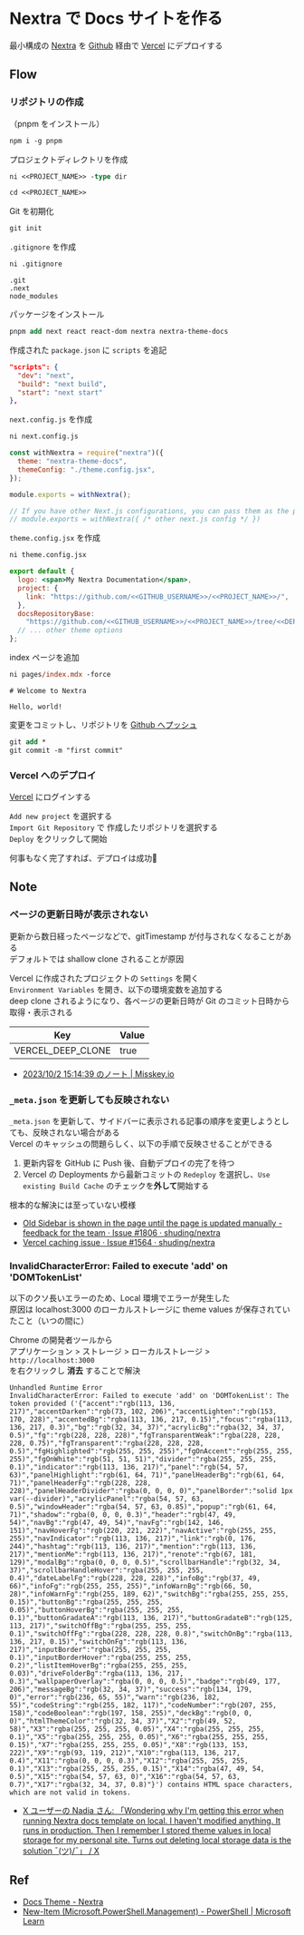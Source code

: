 # Nextra で Docs サイトを作る

最小構成の [Nextra](https://nextra.site/) を [Github](https://github.com/) 経由で [Vercel](https://vercel.com/) にデプロイする

## Flow

### リポジトリの作成

（pnpm をインストール）

```ps
npm i -g pnpm
```

プロジェクトディレクトリを作成

```ps
ni <<PROJECT_NAME>> -type dir
```

```ps
cd <<PROJECT_NAME>>
```

Git を初期化

```ps
git init
```

`.gitignore` を作成

```ps
ni .gitignore
```

```.gitignore filename=".gitignore"
.git
.next
node_modules
```

パッケージをインストール

```ps
pnpm add next react react-dom nextra nextra-theme-docs
```

作成された `package.json` に `scripts` を追記

```json filename="package.json"
"scripts": {
  "dev": "next",
  "build": "next build",
  "start": "next start"
},
```

`next.config.js` を作成

```ps
ni next.config.js
```

```js filename="next.config.js"
const withNextra = require("nextra")({
  theme: "nextra-theme-docs",
  themeConfig: "./theme.config.jsx",
});

module.exports = withNextra();

// If you have other Next.js configurations, you can pass them as the parameter:
// module.exports = withNextra({ /* other next.js config */ })
```

`theme.config.jsx` を作成

```ps
ni theme.config.jsx
```

```jsx filename="theme.config.jsx"
export default {
  logo: <span>My Nextra Documentation</span>,
  project: {
    link: "https://github.com/<<GITHUB_USERNAME>>/<<PROJECT_NAME>>/",
  },
  docsRepositoryBase:
    "https://github.com/<<GITHUB_USERNAME>>/<<PROJECT_NAME>>/tree/<<DEPLOY_BRANCH>>/",
  // ... other theme options
};
```

index ページを追加

```ps
ni pages/index.mdx -force
```

```mdx filename="pages/index.mdx"
# Welcome to Nextra

Hello, world!
```

変更をコミットし、リポジトリを [Github へプッシュ](https://docs.github.com/ja/migrations/importing-source-code/using-the-command-line-to-import-source-code/adding-locally-hosted-code-to-github#importing-a-git-repository-with-the-command-line)

```ps
git add *
git commit -m "first commit"
```

### Vercel へのデプロイ

[Vercel](https://vercel.com/) にログインする

`Add new project` を選択する\
`Import Git Repository` で 作成したリポジトリを選択する\
`Deploy` をクリックして開始

何事もなく完了すれば、デプロイは成功🎉

## Note

### ページの更新日時が表示されない

更新から数日経ったページなどで、gitTimestamp が付与されなくなることがある\
デフォルトでは shallow clone されることが原因

Vercel に作成されたプロジェクトの `Settings` を開く\
`Environment Variables` を開き、以下の環境変数を追加する\
deep clone されるようになり、各ページの更新日時が Git のコミット日時から取得・表示される

| Key               | Value |
| ----------------- | ----- |
| VERCEL_DEEP_CLONE | true  |

- [2023/10/2 15:14:39 のノート | Misskey.io](https://misskey.io/notes/9kc28mo8sk)

### `_meta.json` を更新しても反映されない

`_meta.json` を更新して、サイドバーに表示される記事の順序を変更しようとしても、反映されない場合がある\
Vercel のキャッシュの問題らしく、以下の手順で反映させることができる

1. 更新内容を GitHub に Push 後、自動デプロイの完了を待つ
2. Vercel の Deployments から最新コミットの `Redeploy` を選択し、`​Use existing Build Cache` のチェックを**外して**開始する

根本的な解決には至っていない模様

- [Old Sidebar is shown in the page until the page is updated manually - feedback for the team · Issue #1806 · shuding/nextra](https://github.com/shuding/nextra/issues/1806)
- [Vercel caching issue · Issue #1564 · shuding/nextra](https://github.com/shuding/nextra/issues/1564)

### InvalidCharacterError: Failed to execute 'add' on 'DOMTokenList'

以下のクソ長いエラーのため、Local 環境でエラーが発生した\
原因は localhost:3000 のローカルストレージに theme values が保存されていたこと（いつの間に）

Chrome の開発者ツールから\
アプリケーション > ストレージ > ローカルストレージ > `http://localhost:3000`\
を右クリックし **消去** することで解決

```text
Unhandled Runtime Error
InvalidCharacterError: Failed to execute 'add' on 'DOMTokenList': The token provided ('{"accent":"rgb(113, 136, 217)","accentDarken":"rgb(73, 102, 206)","accentLighten":"rgb(153, 170, 228)","accentedBg":"rgba(113, 136, 217, 0.15)","focus":"rgba(113, 136, 217, 0.3)","bg":"rgb(32, 34, 37)","acrylicBg":"rgba(32, 34, 37, 0.5)","fg":"rgb(228, 228, 228)","fgTransparentWeak":"rgba(228, 228, 228, 0.75)","fgTransparent":"rgba(228, 228, 228, 0.5)","fgHighlighted":"rgb(255, 255, 255)","fgOnAccent":"rgb(255, 255, 255)","fgOnWhite":"rgb(51, 51, 51)","divider":"rgba(255, 255, 255, 0.1)","indicator":"rgb(113, 136, 217)","panel":"rgb(54, 57, 63)","panelHighlight":"rgb(61, 64, 71)","panelHeaderBg":"rgb(61, 64, 71)","panelHeaderFg":"rgb(228, 228, 228)","panelHeaderDivider":"rgba(0, 0, 0, 0)","panelBorder":"solid 1px var(--divider)","acrylicPanel":"rgba(54, 57, 63, 0.5)","windowHeader":"rgba(54, 57, 63, 0.85)","popup":"rgb(61, 64, 71)","shadow":"rgba(0, 0, 0, 0.3)","header":"rgb(47, 49, 54)","navBg":"rgb(47, 49, 54)","navFg":"rgb(142, 146, 151)","navHoverFg":"rgb(220, 221, 222)","navActive":"rgb(255, 255, 255)","navIndicator":"rgb(113, 136, 217)","link":"rgb(0, 176, 244)","hashtag":"rgb(113, 136, 217)","mention":"rgb(113, 136, 217)","mentionMe":"rgb(113, 136, 217)","renote":"rgb(67, 181, 129)","modalBg":"rgba(0, 0, 0, 0.5)","scrollbarHandle":"rgb(32, 34, 37)","scrollbarHandleHover":"rgba(255, 255, 255, 0.4)","dateLabelFg":"rgb(228, 228, 228)","infoBg":"rgb(37, 49, 66)","infoFg":"rgb(255, 255, 255)","infoWarnBg":"rgb(66, 50, 28)","infoWarnFg":"rgb(255, 189, 62)","switchBg":"rgba(255, 255, 255, 0.15)","buttonBg":"rgba(255, 255, 255, 0.05)","buttonHoverBg":"rgba(255, 255, 255, 0.1)","buttonGradateA":"rgb(113, 136, 217)","buttonGradateB":"rgb(125, 113, 217)","switchOffBg":"rgba(255, 255, 255, 0.1)","switchOffFg":"rgba(228, 228, 228, 0.8)","switchOnBg":"rgba(113, 136, 217, 0.15)","switchOnFg":"rgb(113, 136, 217)","inputBorder":"rgba(255, 255, 255, 0.1)","inputBorderHover":"rgba(255, 255, 255, 0.2)","listItemHoverBg":"rgba(255, 255, 255, 0.03)","driveFolderBg":"rgba(113, 136, 217, 0.3)","wallpaperOverlay":"rgba(0, 0, 0, 0.5)","badge":"rgb(49, 177, 206)","messageBg":"rgb(32, 34, 37)","success":"rgb(134, 179, 0)","error":"rgb(236, 65, 55)","warn":"rgb(236, 182, 55)","codeString":"rgb(255, 182, 117)","codeNumber":"rgb(207, 255, 158)","codeBoolean":"rgb(197, 158, 255)","deckBg":"rgb(0, 0, 0)","htmlThemeColor":"rgb(32, 34, 37)","X2":"rgb(49, 52, 58)","X3":"rgba(255, 255, 255, 0.05)","X4":"rgba(255, 255, 255, 0.1)","X5":"rgba(255, 255, 255, 0.05)","X6":"rgba(255, 255, 255, 0.15)","X7":"rgba(255, 255, 255, 0.05)","X8":"rgb(133, 153, 222)","X9":"rgb(93, 119, 212)","X10":"rgba(113, 136, 217, 0.4)","X11":"rgba(0, 0, 0, 0.3)","X12":"rgba(255, 255, 255, 0.1)","X13":"rgba(255, 255, 255, 0.15)","X14":"rgba(47, 49, 54, 0.5)","X15":"rgba(54, 57, 63, 0)","X16":"rgba(54, 57, 63, 0.7)","X17":"rgba(32, 34, 37, 0.8)"}') contains HTML space characters, which are not valid in tokens.
```

- [X ユーザーの Nadia さん: 「Wondering why I'm getting this error when running Nextra docs template on local. I haven't modified anything. It runs in production. Then I remember I stored theme values in local storage for my personal site. Turns out deleting local storage data is the solution ¯\(ツ)/¯」 / X](https://twitter.com/nadiannis/status/1672962849562570753)

## Ref

- [Docs Theme - Nextra](https://nextra.site/docs/docs-theme/start)
- [New-Item (Microsoft.PowerShell.Management) - PowerShell | Microsoft Learn](https://learn.microsoft.com/en-us/powershell/module/microsoft.powershell.management/new-item)
